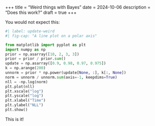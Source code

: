 +++
title = "Weird things with Bayes"
date = 2024-10-06
description = "Does this work?"
draft = true
+++

You would not expect this:

```python
#| label: update-weird
#| fig-cap: "A line plot on a polar axis"

from matplotlib import pyplot as plt
import numpy as np
prior = np.asarray([10, 2, 3, 3])
prior = prior / prior.sum()
update = np.asarray([0.9, 0.98, 0.97, 0.975])
k = np.arange(200)
unnorm = prior * np.power(update[None, :], k[:, None])
norm = unnorm / unnorm.sum(axis=-1, keepdims=True)
nll = -np.log(norm)
plt.plot(nll)
plt.xscale("log")
plt.yscale("log")
plt.xlabel("Time")
plt.ylabel("NLL")
plt.show()
```

This is it!